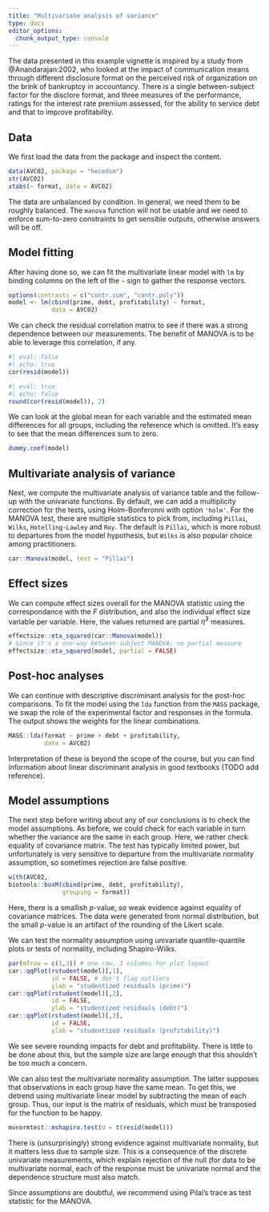 ```yaml
---
title: "Multivariate analysis of variance"
type: docs
editor_options: 
  chunk_output_type: console
---
```


The data presented in this example vignette is inspired by a study from @Anandarajan:2002, who looked at the impact of communication means through different disclosure format on the perceived risk of organization on the brink of bankruptcy in accountancy. There is a single between-subject factor for the disclore format, and three measures of the performance, ratings for the interest rate premium assessed, for the ability to service debt and that to improve profitability.

## Data 

We first load the data from the package and inspect the content.

```r
data(AVC02, package = "hecedsm")
str(AVC02)
xtabs(~ format, data = AVC02)
```

The data are unbalanced by condition. In general, we need them to be roughly balanced. The `manova` function will not be usable and we need to enforce sum-to-zero constraints to get sensible outputs, otherwise answers will be off.

## Model fitting

After having done so, we can fit the multivariate linear model with `lm` by binding columns on the left of the `~` sign to gather the response vectors.
```r
options(contrasts = c("contr.sum", "contr.poly"))
model <- lm(cbind(prime, debt, profitability) ~ format, 
            data = AVC02)
```

We can check the residual correlation matrix to see if there was a strong dependence between our measurements. The benefit of MANOVA is to be able to leverage this correlation, if any.

```r
#| eval: false
#| echo: true
cor(resid(model))
```

```r
#| eval: true
#| echo: false
round(cor(resid(model)), 2)
```

We can look at the global mean for each variable and the estimated mean differences for all groups, including the reference which is omitted. It's easy to see that the mean differences sum to zero.

```r
dummy.coef(model)
```

## Multivariate analysis of variance

Next, we compute the multivariate analysis of variance table and the follow-up with the univariate functions. By default, we can add a multiplicity correction for the tests, using Holm-Bonferonni with option `'holm'`. For the MANOVA test, there are multiple statistics to pick from, including `Pillai`, `Wilks`, `Hotelling-Lawley` and `Roy`. The default is `Pillai`, which is more robust to departures from the model hypothesis, but `Wilks` is also popular choice among practitioners.

```r
car::Manova(model, test = "Pillai")
```

## Effect sizes

We can compute effect sizes overall for the MANOVA statistic using the correspondance with the $F$ distribution, and also the individual effect size variable per variable. Here, the values returned are partial $\widehat{\eta}^2$ measures.
```r
effectsize::eta_squared(car::Manova(model))
# Since it's a one-way between-subject MANOVA, no partial measure
effectsize::eta_squared(model, partial = FALSE)
```


## Post-hoc analyses

We can continue with descriptive discriminant analysis for the post-hoc comparisons. To fit the model using the `lda` function from the `MASS` package, we swap the role of the experimental factor and responses in the formula. The output shows the weights for the linear combinations.

```r
MASS::lda(format ~ prime + debt + profitability,
          data = AVC02)
```

Interpretation of these is beyond the scope of the course, but you can find information about linear discriminant analysis in good textbooks (TODO add reference).

## Model assumptions

The next step before writing about any of our conclusions is to check the model assumptions. As before, we could check for each variable in turn whether the variance are the same in each group. Here, we rather check equality of covariance matrix. The test has typically limited power, but unfortunately is very sensitive to departure from the multivariate normality assumption, so sometimes rejection are false positive.
```r
with(AVC02,
biotools::boxM(cbind(prime, debt, profitability),
               grouping = format))
```

Here, there is a smallish $p$-value, so weak evidence against equality of covariance matrices. The data were generated from normal distribution, but the small $p$-value is an artifact of the rounding of the Likert scale.

We can test the normality assumption using univariate quantile-quantile plots or tests of normality, including Shapiro-Wilks.

```r
par(mfrow = c(1,3)) # one row, 3 columns for plot layout
car::qqPlot(rstudent(model)[,1], 
            id = FALSE, # don't flag outliers
            ylab = "studentized residuals (prime)")
car::qqPlot(rstudent(model)[,2], 
            id = FALSE, 
            ylab = "studentized residuals (debt)")
car::qqPlot(rstudent(model)[,3], 
            id = FALSE, 
            ylab = "studentized residuals (profitability)")
```

We see severe rounding impacts for debt and profitability. There is little to be done about this, but the sample size are large enough that this shouldn't be too much a concern.

We can also test the multivariate normality assumption. The latter supposes that observations in each group have the same mean. To get this, we detrend using multivariate linear model by subtracting the mean of each group. Thus, our input is the matrix of residuals, which must be transposed for the function to be happy.

```r
mvnormtest::mshapiro.test(U = t(resid(model)))
```
There is (unsurprisingly) strong evidence against multivariate normality, but it matters less due to sample size. This is a consequence of the discrete univariate measurements, which explain rejection of the null (for data to be multivariate normal, each of the response must be univariate normal and the dependence structure must also match.

Since assumptions are doubtful, we recommend using Pilai's trace as test statistic for the MANOVA.

